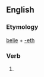==English==

===Etymology===
[[belie]] + [[-eth]]

===Verb===
{{infl|en|verb form}}

# {{archaic third-person singular of|belie}}